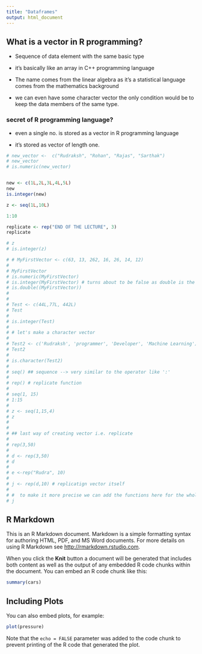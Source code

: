 ```yaml
---
title: "Dataframes"
output: html_document
---
```


## What is a vector in R programming?


- Sequence of data element with the same basic type

- it's basically like an array in C++ programming language

- The name comes from the linear algebra as it's a statistical language comes from the mathematics background

- we can even have some character vector the only condition would be to keep the data members of the same type.

### secret of R programming language?

- even a single no. is stored as a vector in R programming language

- it's stored as vector of length one.

```r
# new_vector <-  c("Rudraksh", "Rohan", "Rajas", "Sarthak")
# new_vector
# is.numeric(new_vector)


new <- c(1L,2L,3L,4L,5L)
new
is.integer(new)

z <- seq(1L,10L)

1:10

replicate <- rep("END OF THE LECTURE", 3)
replicate

# z
# is.integer(z)

``` 


```r


# # MyFirstVector <- c(63, 13, 262, 16, 26, 14, 12)
# 
# MyFirstVector
# is.numeric(MyFirstVector)
# is.integer(MyFirstVector) # turns about to be false as double is the default mode in the R programming language.
# is.double((MyFirstVector))
# 
# 
# Test <- c(44L,77L, 442L)
# Test
# 
# is.integer(Test)
# 
# # let's make a character vector
# 
# Test2 <- c('Rudraksh', 'programmer', 'Developer', 'Machine Learning')
# Test2
# 
# is.character(Test2)
# 
# seq() ## sequence --> very similar to the operator like ':'
# 
# rep() # replicate function
# 
# seq(1, 15)
# 1:15
# 
# z <- seq(1,15,4)
# z
# 
# 
# ## last way of creating vector i.e. replicate
# 
# rep(3,50)
# 
# d <- rep(3,50)
# d
# 
# e <-rep("Rudra", 10)
# 
# j <- rep(d,10) # replicatign vector itself
# 
# #  to make it more precise we can add the functions here for the whole control stucture program with proper indentation
# j
```












## R Markdown

This is an R Markdown document. Markdown is a simple formatting syntax for authoring HTML, PDF, and MS Word documents. For more details on using R Markdown see <http://rmarkdown.rstudio.com>.

When you click the **Knit** button a document will be generated that includes both content as well as the output of any embedded R code chunks within the document. You can embed an R code chunk like this:

```r
summary(cars)
```

## Including Plots

You can also embed plots, for example:

```r
plot(pressure)
```

Note that the `echo = FALSE` parameter was added to the code chunk to prevent printing of the R code that generated the plot.
